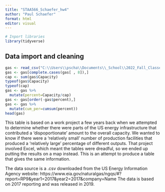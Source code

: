 ```yaml
---
title: "STAA566_Schaefer_hw4"
author: "Paul Schaefer"
format: html
editor: visual
---
```


```r
# Inport libraries
library(tidyverse)
```


## Data import and cleaning
```r
gas <- read_csv("C:\\Users\\pscha\\Documents\\_School\\2022_Fall_Classes\\STAA_566_DataViz\\natgas.csv")
gas <- gas[complete.cases(gas[ , 8]),]
cap <- sum(gas$Capacity)
typeof(gas$Capacity)
typeof(cap)
gas <- gas %>%
  mutate(percent=Capacity/cap)
gas <- gas[order(-gas$percent),]
gas <- gas %>%
  mutate(cum_per=cumsum(percent))
head(gas)
```
This table is based on a work project a few years back when we attempted to determine whether there were parts of the US energy infrastructure that contributed a 'dispoportionate' amount to the overall capacity. We wanted to know if there were a 'relatively small' number of production facilities that produced a 'relatively large' percentage of different outputs. That project involved Excel, which meant the tables were dreadful, so we ended up putting the results on a map instead. This is an attempt to produce a table that gives the same information.

The data source is a .csv downloaded from the US Energy Information Agency website: https://www.eia.gov/naturalgas/ngqs/#?report=RP9&year1=2017&year2=2017&company=Name 
The data is based on 2017 reporting and was released in 2019.

